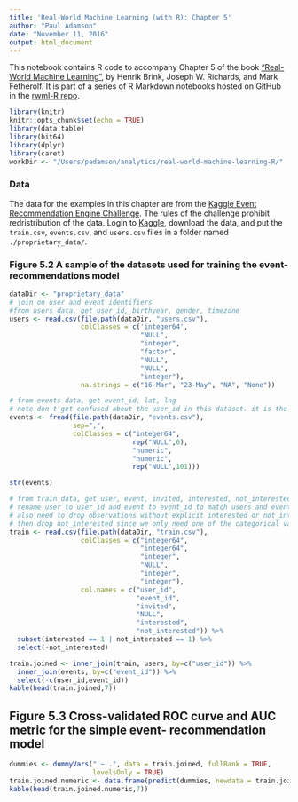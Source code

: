 ```yaml
---
title: 'Real-World Machine Learning (with R): Chapter 5'
author: "Paul Adamson"
date: "November 11, 2016"
output: html_document
---
```


This notebook contains R code to accompany Chapter 5 of the book 
["Real-World Machine Learning"](https://www.manning.com/books/real-world-machine-learning),
by  Henrik Brink, Joseph W. Richards, and Mark Fetherolf.  It is part of a 
series of R Markdown notebooks hosted on GitHub in the 
[rwml-R repo](https://github.com/padamson/rwml-R).

```r
library(knitr)
knitr::opts_chunk$set(echo = TRUE)
library(data.table)
library(bit64)
library(dplyr)
library(caret)
workDir <- "/Users/padamson/analytics/real-world-machine-learning-R/"
```

### Data

The data for the examples in this chapter are from the
[Kaggle Event Recommendation Engine Challenge](https://www.kaggle.com/c/event-recommendation-engine-challenge).
The rules of the challenge prohibit redristribution of the data. 
Login to [Kaggle](https://www.kaggle.com), download the data, and put
the `train.csv`, `events.csv`, and `users.csv` files in a folder 
named `./proprietary_data/`.

### Figure 5.2 A sample of the datasets used for training the event-recommendations model

```r
dataDir <- "proprietary_data"
# join on user and event identifiers
#from users data, get user_id, birthyear, gender, timezone
users <- read.csv(file.path(dataDir, "users.csv"),
                  colClasses = c('integer64', 
                                 "NULL", 
                                 "integer",
                                 "factor",
                                 "NULL",
                                 "NULL",
                                 "integer"),
                  na.strings = c("16-Mar", "23-May", "NA", "None"))

# from events data, get event_id, lat, lng
# note don't get confused about the user_id in this dataset. it is the user that created the event and is different from the user_id in the train dataset
events <- fread(file.path(dataDir, "events.csv"),
                sep=",",
                colClasses = c("integer64",
                               rep("NULL",6),
                               "numeric",
                               "numeric",
                               rep("NULL",101)))

str(events)

# from train data, get user, event, invited, interested, not_interested 
# rename user to user_id and event to event_id to match users and events datasets
# also need to drop observations without explicit interested or not_interested selection
# then drop not_interested since we only need one of the categorical variables
train <- read.csv(file.path(dataDir, "train.csv"),
                  colClasses = c("integer64",
                                 "integer64",
                                 "integer",
                                 "NULL",
                                 "integer",
                                 "integer"),
                  col.names = c("user_id",
                                "event_id",
                                "invited",
                                "NULL",
                                "interested",
                                "not_interested")) %>%
  subset(interested == 1 | not_interested == 1) %>%
  select(-not_interested)
```

```r
train.joined <- inner_join(train, users, by=c("user_id")) %>%
  inner_join(events, by=c("event_id")) %>%
  select(-c(user_id,event_id))
kable(head(train.joined,7))
```

## Figure 5.3 Cross-validated ROC curve and AUC metric for the simple event- recommendation model
```r
dummies <- dummyVars(" ~ .", data = train.joined, fullRank = TRUE, 
                     levelsOnly = TRUE)
train.joined.numeric <- data.frame(predict(dummies, newdata = train.joined))
kable(head(train.joined.numeric,7))
```
